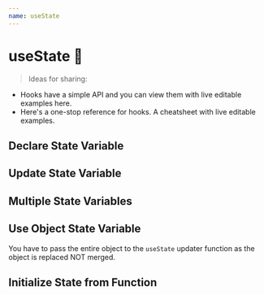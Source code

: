 ```yaml
---
name: useState
---
```





# useState 🦄
 
> Ideas for sharing: 
- Hooks have a simple API and you can view them with live editable examples here. 
- Here's a one-stop reference for hooks. A cheatsheet with live editable examples. 

## Declare State Variable 
<Editor code={DeclareStateVar}/>

## Update State Variable
<Editor code={UpdateStateVar} />

## Multiple State Variables 
<Editor code={MultipleStateVars} />

## Use Object State Variable
You have to pass the entire object to the `useState` updater function as the object is replaced NOT merged. 
<Editor code={StateObject} />

## Initialize State from Function 
<Editor code={StateFromFn} />

